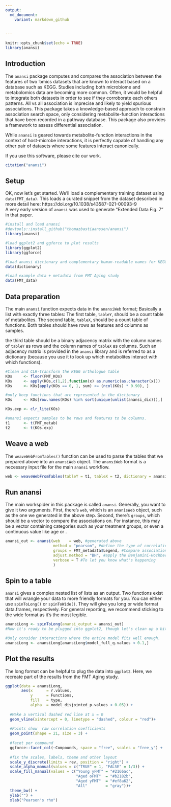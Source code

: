```yaml
---
output:
  md_document:
    variant: markdown_github
    
    
---
```


<!-- README.md is generated from README.Rmd. Please edit that file -->

```r
knitr::opts_chunk$set(echo = TRUE)
library(anansi)
```
## Introduction

The `anansi` package computes and compares the association between the features of two 'omics datasets that are known to interact based on a database such as KEGG. Studies including both microbiome and metabolomics data are becoming more common. 
Often, it would be helpful to integrate both datasets in order to see if they corroborate 
each others patterns. All vs all association is imprecise and likely to yield spurious 
associations. This package takes a knowledge-based approach to constrain association 
search space, only considering metabolite-function interactions that have been recorded
in a pathway database. This package also provides a framework to assess differential 
association. 

While `anansi` is geared towards metabolite-function interactions in the context of host-microbe interactions, it is perfectly capable of handling any other pair of datasets where some features interact canonically. 

If you use this software, please cite our work.

```r
citation("anansi")
```
## Setup

OK, now let's get started.
We'll load a complementary training dataset using `data(FMT_data)`. This loads a curated snippet from the dataset described in more detail here: https://doi.org/10.1038/s43587-021-00093-9  
A very early version of `anansi` was used to generate "Extended Data Fig. 7" in that paper. 


```r
#install and load anansi
#devtools::install_github("thomazbastiaanssen/anansi")
library(anansi)

#load ggplot2 and ggforce to plot results
library(ggplot2)
library(ggforce)

#load anansi dictionary and complementary human-readable names for KEGG compounds and orthologues
data(dictionary)

#load example data + metadata from FMT Aging study
data(FMT_data)

```

## Data preparation

The main `anansi` function expects data in the `anansiWeb` format; Basically a list with exactly three tables: 
The first table, `tableY`, should be a count table of metabolites.
The second table, `tableX`, should be a count table of functions. 
Both tables should have rows as features and columns as samples.

the third table should be a binary adjacency matrix with the column names of `tableY` as rows and the column names of `tableX` as columns. Such an adjacency matrix is provided in the `anansi` library and is referred to as a dictionary (because you use it to look up which metabolites interact with which functions).  

```r
#Clean and CLR-transform the KEGG orthologue table
KOs     <- floor(FMT_KOs)
KOs     <- apply(KOs,c(1,2),function(x) as.numeric(as.character(x)))
KOs     <- KOs[apply(KOs == 0, 1, sum) <= (ncol(KOs) * 0.90), ] 

#only keep functions that are represented in the dictionary
KOs     <- KOs[row.names(KOs) %in% sort(unique(unlist(anansi_dic))),]

KOs.exp <- clr_lite(KOs)

#anansi expects samples to be rows and features to be columns. 
t1      <- t(FMT_metab)
t2      <- t(KOs.exp)
```

## Weave a web

The `weaveWebFromTables()` function can be used to parse the tables that we prepared above into an `anansiWeb` object. 
The `anansiWeb` format is a necessary input file for the main `anansi` workflow. 

```r
web <- weaveWebFromTables(tableY = t1, tableX = t2, dictionary = anansi_dic)
```

## Run anansi

The main workspider in this package is called `anansi`. Generally, you want to give it two arguments. First, there's `web`, which is an `ananisWeb` object, such as the one we generated in the above step. Second, there's `groups`, which should be a vector to compare the associations on. For instance, this may be a vector containing categories such as your treatment groups, or even a continuous value like age or . 

```r
anansi_out <- anansi(web    = web, #generated above
                     method = "pearson", #define the type of correlation used
                     groups = FMT_metadata$Legend, #Compare associations between treatments
                     adjust.method = "BH", #apply the Benjamini-Hochberg procedure for FDR
                     verbose = T #To let you know what's happening
                     )

```
## Spin to a table

`anansi` gives a complex nested list of lists as an output. Two functions exist that will wrangle your data to more friendly formats for you. 
You can either use `spinToLong()` or `spinToWide()`. They will give you long or wide format data.frames, respectively.
For general reporting, we recommend sticking to the wide format as it's the most legible. 

```r

anansiLong <- spinToLong(anansi_output = anansi_out)  
#Now it's ready to be plugged into ggplot2, though let's clean up a bit more. 

#Only consider interactions where the entire model fits well enough. 
anansiLong <- anansiLong[anansiLong$model_full_q.values < 0.1,]

```
## Plot the results

The long format can be helpful to plug the data into `ggplot2`. Here, we recreate part of the results from the FMT Aging study.

```r

ggplot(data = anansiLong, 
       aes(x      = r.values, 
           y      = Functions, 
           fill   = type, 
           alpha  = model_disjointed_p.values < 0.05)) + 
  
  #Make a vertical dashed red line at x = 0
  geom_vline(xintercept = 0, linetype = "dashed", colour = "red")+
  
  #Points show  raw correlation coefficients
  geom_point(shape = 21, size = 3) + 
  
  #facet per compound
  ggforce::facet_col(~Compounds, space = "free", scales = "free_y") + 
  
  #fix the scales, labels, theme and other layout
  scale_y_discrete(limits = rev, position = "right") +
  scale_alpha_manual(values = c("TRUE" = 1, "FALSE" = 1/3)) +
  scale_fill_manual(values = c("Young yFMT" = "#2166ac", 
                               "Aged oFMT"  = "#b2182b", 
                               "Aged yFMT"  = "#ef8a62", 
                               "All"        = "gray"))+
  theme_bw() + 
  ylab("") + 
  xlab("Pearson's rho")
```

